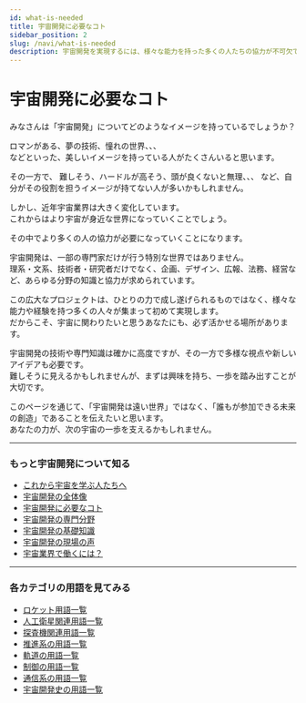 ```yaml
---
id: what-is-needed
title: 宇宙開発に必要なコト
sidebar_position: 2
slug: /navi/what-is-needed
description: 宇宙開発を実現するには、様々な能力を持った多くの人たちの協力が不可欠であることを説明します。
---
```



<Head>
  <script type="application/ld+json">
    {`{
      "@context": "https://schema.org",
      "@type": "DefinedTerm",
      "name": "宇宙開発に必要なコト",
      "inDefinedTermSet": "https://www.space-portal.org",
      "termCode": "what-is-needed",
      "description": "宇宙開発を実現するには、様々な能力を持った多くの人たちの協力が不可欠であることを説明します。",
      "url": "https://www.space-portal.org/docs/navi/what-is-needed"
    }`}
  </script>
</Head>

# 宇宙開発に必要なコト

みなさんは「宇宙開発」についてどのようなイメージを持っているでしょうか？

ロマンがある、夢の技術、憧れの世界、、、  
などといった、美しいイメージを持っている人がたくさんいると思います。  

その一方で、
難しそう、ハードルが高そう、頭が良くないと無理、、、
など、自分がその役割を担うイメージが持てない人が多いかもしれません。  

しかし、近年宇宙業界は大きく変化しています。  
これからはより宇宙が身近な世界になっていくことでしょう。  

その中でより多くの人の協力が必要になっていくことになります。 
 
宇宙開発は、一部の専門家だけが行う特別な世界ではありません。  
理系・文系、技術者・研究者だけでなく、企画、デザイン、広報、法務、経営など、あらゆる分野の知識と協力が求められています。  

この広大なプロジェクトは、ひとりの力で成し遂げられるものではなく、様々な能力や経験を持つ多くの人々が集まって初めて実現します。  
だからこそ、宇宙に関わりたいと思うあなたにも、必ず活かせる場所があります。  

宇宙開発の技術や専門知識は確かに高度ですが、その一方で多様な視点や新しいアイデアも必要です。  
難しそうに見えるかもしれませんが、まずは興味を持ち、一歩を踏み出すことが大切です。  

このページを通じて、「宇宙開発は遠い世界」ではなく、「誰もが参加できる未来の創造」であることを伝えたいと思います。  
あなたの力が、次の宇宙の一歩を支えるかもしれません。

---

### もっと宇宙開発について知る
- [これから宇宙を学ぶ人たちへ](/docs/navi/intro-to-space-dev)
- [宇宙開発の全体像](/docs/navi/space-dev-overview)
- [宇宙開発に必要なコト](/docs/navi/what-is-needed)
- [宇宙開発の専門分野](/docs/navi/region-of-expertise)
- [宇宙開発の基礎知識](/docs/navi/basic-knowledge)
- [宇宙開発の現場の声](/docs/navi/voice-of-frontline)
- [宇宙業界で働くには？](/docs/navi/how-to-work)

---

### 各カテゴリの用語を見てみる
- [ロケット用語一覧](/docs/category/rocket)
- [人工衛星関連用語一覧](/docs/category/satellite)
- [探査機関連用語一覧](/docs/category/explorer)
- [推進系の用語一覧](/docs/category/rocket)
- [軌道の用語一覧](/docs/category/orbit)
- [制御の用語一覧](/docs/category/control)
- [通信系の用語一覧](/docs/category/communication)
- [宇宙開発史の用語一覧](/docs/category/history)